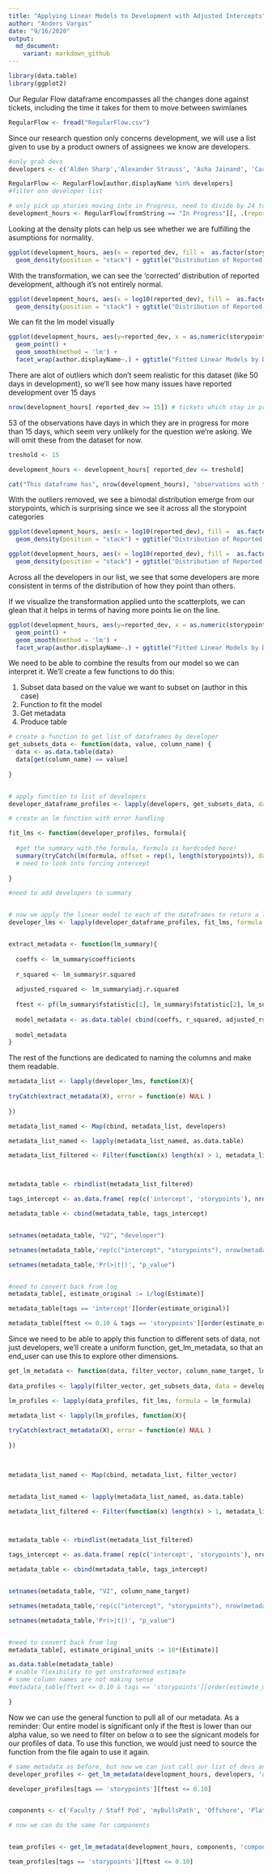---
title: "Applying Linear Models to Development with Adjusted Intercepts"
author: "Anders Vargas"
date: "9/16/2020"
output:
  md_document:
    variant: markdown_github
---

```{r setup, message=FALSE}
library(data.table)
library(ggplot2)
```

Our Regular Flow dataframe encompasses all the changes done against tickets, including the time it takes for them to move between swimlanes  
```{r getdata}
RegularFlow <- fread("RegularFlow.csv")
```

Since our research question only concerns development, we will use a list given to use by a product owners of assignees we know are developers.
```{r prepare data}
#only grab devs
developers <- c('Alden Sharp','Alexander Strauss', 'Asha Jainand', 'Carson Ferraro', 'Jon Schipani', 'Jose Jarquin', 'Juan Altamonte', 'Pamela Bulu', 'Pedro Ortiz Rodriguez', 'Thapani Saweangsri', 'Vimal Kumar Sekar', 'Walker Carr')

RegularFlow <- RegularFlow[author.displayName %in% developers]
#filter onn developer list

# only pick up stories moving into in Progress, need to divide by 24 to get days, aggregate on ticket and other information
development_hours <- RegularFlow[fromString == "In Progress"][, .(reported_dev = sum(diff_hours)/24), by = .(sprint_name, storypoints, current_issue_type, author.displayName, component, issues.key)]
```


Looking at the density plots can help us see whether we are fulfilling the asumptions for normality.
```{r density original}
ggplot(development_hours, aes(x = reported_dev, fill =  as.factor(storypoints))) +
  geom_density(position = "stack") + ggtitle("Distribution of Reported Development by Storypoints (Stacked)")

```


With the transformation, we can see the 'corrected' distribution of reported development, although it's not entirely normal.
```{r density transformed}

ggplot(development_hours, aes(x = log10(reported_dev), fill =  as.factor(storypoints))) +
  geom_density(position = "stack") + ggtitle("Distribution of Reported Development by Storypoints (Stacked and Log Transform)")

```

We can fit the lm model visually 
```{r scatterplots by dev}
ggplot(development_hours, aes(y=reported_dev, x = as.numeric(storypoints), color = storypoints)) +
  geom_point() + 
  geom_smooth(method = 'lm') +
  facet_wrap(author.displayName~.) + ggtitle("Fitted Linear Models by Developer")
```


There are alot of outliers which don't seem realistic for this dataset (like 50 days in development), so we'll see how many issues have reported development over 15 days
```{r outliers}
nrow(development_hours[ reported_dev >= 15]) # tickets which stay in progress for more than 15 days will not be considered
```



53 of the observations have days in which they are in progress for more than 15 days, which seem very unlikely for the question we're asking. We will omit these from the dataset for now.

```{r treshold}

treshold <- 15

development_hours <- development_hours[ reported_dev <= treshold]

cat("This dataframe has", nrow(development_hours), "observations with ticket which stayed in progress for more than", treshold, "days removed.")
```

With the outliers removed, we see a bimodal distribution emerge from our storypoints, which is surprising since we see it across all the storypoint categories
```{r}
ggplot(development_hours, aes(x = log10(reported_dev), fill =  as.factor(storypoints))) +
  geom_density(position = "stack") + ggtitle("Distribution of Reported Development by Storypoints (Stacked and Log Transform)")
```


```{r stacked density by developer}
ggplot(development_hours, aes(x = log10(reported_dev), fill =  as.factor(storypoints))) +
  geom_density(position = "stack") + ggtitle("Distribution of Reported Development by Storypoints (Stacked and Log Transform)") + facet_wrap(author.displayName~.)
```

Across all the developers in our list, we see that some developers are more consistent in terms of the distribution of how they point than others.

If we visualize the transformation applied unto the scatterplots, we can glean that it helps in terms of having more points lie on the line. 
```{r scatterplot transformations}
ggplot(development_hours, aes(y=reported_dev, x = as.numeric(storypoints), color = storypoints)) +
  geom_point() + 
  geom_smooth(method = 'lm') +
  facet_wrap(author.displayName~.) + ggtitle("Fitted Linear Models by Developer")
```

We need to be able to combine the results from our model so we can interpret it. We'll create a few functions to do this: 

1) Subset data based on the value we want to subset on (author in this case)
2) Function to fit the model
3) Get metadata
4) Produce table

```{r, subset data modeling functions}

# create a function to get list of dataframes by developer 
get_subsets_data <- function(data, value, column_name) {
  data <- as.data.table(data)
  data[get(column_name) == value]
  
}


# apply function to list of developers
developer_dataframe_profiles <- lapply(developers, get_subsets_data, data = development_hours, column_name = 'author.displayName')

# create an lm function with error handling

fit_lms <- function(developer_profiles, formula){
  
  #get the summary with the formula, formula is hardcoded here!
  summary(tryCatch(lm(formula, offset = rep(1, length(storypoints)), data = developer_profiles), error = function(e) NULL )) # fit the model
  # need to look into forcing intercept
  
}

#need to add developers to summary


# now we apply the linear model to each of the dataframes to return a list of lms
developer_lms <- lapply(developer_dataframe_profiles, fit_lms, formula = log10(reported_dev) ~ storypoints)


extract_metadata <- function(lm_summary){
    
  coeffs <- lm_summary$coefficients
  
  r_squared <- lm_summary$r.squared
  
  adjusted_rsquared <- lm_summary$adj.r.squared
  
  ftest <- pf(lm_summary$fstatistic[1], lm_summary$fstatistic[2], lm_summary$fstatistic[3], lower.tail = FALSE)
  
  model_metadata <- as.data.table( cbind(coeffs, r_squared, adjusted_rsquared, ftest))
  
  model_metadata
}

```

The rest of the functions are dedicated to naming the columns and make them readable.
``` {r, cleaning up table}
metadata_list <- lapply(developer_lms, function(X){
  
tryCatch(extract_metadata(X), error = function(e) NULL )
  
})

metadata_list_named <- Map(cbind, metadata_list, developers)

metadata_list_named <- lapply(metadata_list_named, as.data.table)

metadata_list_filtered <- Filter(function(x) length(x) > 1, metadata_list_named)



metadata_table <- rbindlist(metadata_list_filtered)

tags_intercept <- as.data.frame( rep(c('intercept', 'storypoints'), nrow(metadata_table)/2 ))

metadata_table <- cbind(metadata_table, tags_intercept)


setnames(metadata_table, "V2", "developer")

setnames(metadata_table,'rep(c("intercept", "storypoints"), nrow(metadata_table)/2)', 'tags')

setnames(metadata_table,'Pr(>|t|)', "p_value")


#need to convert back from log
metadata_table[, estimate_original := 1/log(Estimate)]

metadata_table[tags == 'intercept'][order(estimate_original)]

metadata_table[ftest <= 0.10 & tags == 'storypoints'][order(estimate_original)]

```

Since we need to be able to apply this function to different sets of data, not just developers, we'll create a uniform function, get_lm_metadata, so that an end_user can use this to explore other dimensions.
```{r, general function}


get_lm_metadata <- function(data, filter_vector, column_name_target, lm_formula) {
  
data_profiles <- lapply(filter_vector, get_subsets_data, data = development_hours, column_name = column_name_target)

lm_profiles <- lapply(data_profiles, fit_lms, formula = lm_formula)

metadata_list <- lapply(lm_profiles, function(X){
  
tryCatch(extract_metadata(X), error = function(e) NULL )
  
})
  


metadata_list_named <- Map(cbind, metadata_list, filter_vector)


metadata_list_named <- lapply(metadata_list_named, as.data.table)

metadata_list_filtered <- Filter(function(x) length(x) > 1, metadata_list_named)



metadata_table <- rbindlist(metadata_list_filtered)

tags_intercept <- as.data.frame( rep(c('intercept', 'storypoints'), nrow(metadata_table)/2 ))

metadata_table <- cbind(metadata_table, tags_intercept)


setnames(metadata_table, "V2", column_name_target)

setnames(metadata_table,'rep(c("intercept", "storypoints"), nrow(metadata_table)/2)', 'tags')

setnames(metadata_table,'Pr(>|t|)', "p_value")


#need to convert back from log
metadata_table[, estimate_original_units := 10*(Estimate)]

as.data.table(metadata_table)
# enable flexibility to get unstraformed estimate
# some column names are not making sense
#metadata_table[ftest <= 0.10 & tags == 'storypoints'][order(estimate_original)]

}
```


Now we can use the general function to pull all of our metadata. As a reminder: Our entire model is significant only if the ftest is lower than our alpha value, so we need to filter on below α to see the signicant models for our profiles of data. To use this function, we would just need to source the function from the file again to use it again.
```{r, unified function}

# same metadata as before, but now we can just call our list of devs and the target column to get our metadata 
developer_profiles <- get_lm_metadata(development_hours, developers, 'author.displayName', lm_formula =  log10(reported_dev) ~ storypoints)

developer_profiles[tags == 'storypoints'][ftest <= 0.10]


components <- c('Faculty / Staff Pod', 'myBullsPath', 'Offshore', 'Platform', 'ReturntoCampus', 'Student Value')

# now we can do the same for components


team_profiles <- get_lm_metadata(development_hours, components, 'component', lm_formula =  log10(reported_dev) ~ storypoints)

team_profiles[tags == 'storypoints'][ftest <= 0.10]

```



